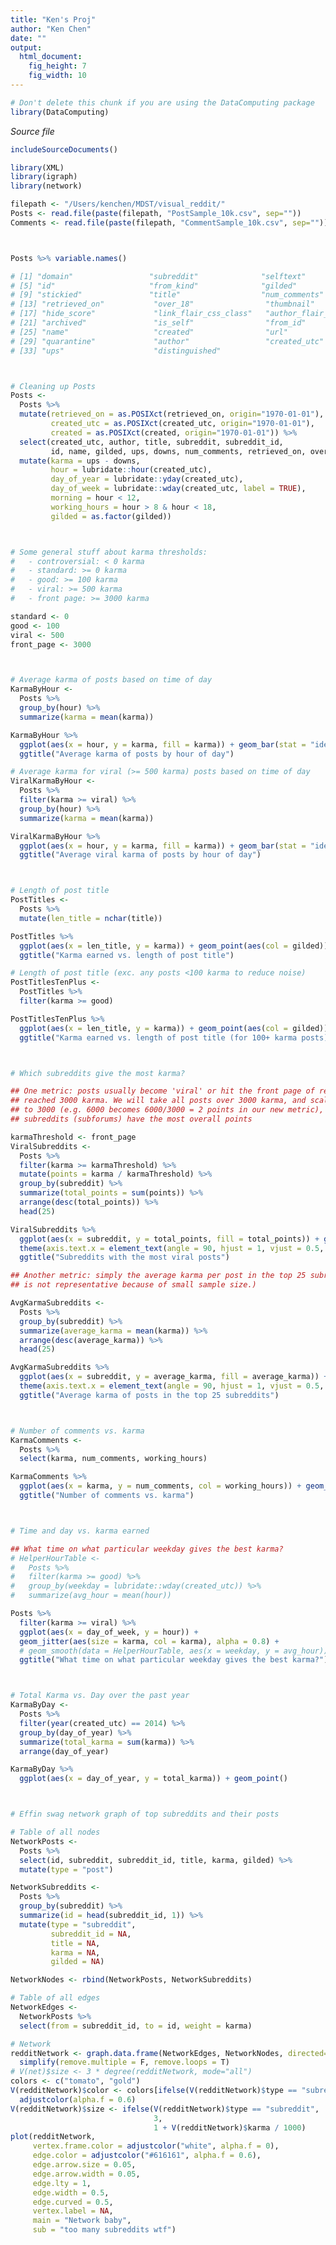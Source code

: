 ```yaml
---
title: "Ken's Proj"
author: "Ken Chen"
date: ""
output: 
  html_document:
    fig_height: 7
    fig_width: 10
---
```

<!-- Don't edit in between this line and the one below -->
```r
# Don't delete this chunk if you are using the DataComputing package
library(DataComputing)
```
*Source file* 
```r
includeSourceDocuments()
```
<!-- Don't edit the material above this line -->

```r
library(XML)
library(igraph)
library(network)

filepath <- "/Users/kenchen/MDST/visual_reddit/"
Posts <- read.file(paste(filepath, "PostSample_10k.csv", sep=""))
Comments <- read.file(paste(filepath, "CommentSample_10k.csv", sep=""))



Posts %>% variable.names()

# [1] "domain"                 "subreddit"              "selftext"               "saved"                 
# [5] "id"                     "from_kind"              "gilded"                 "from"                  
# [9] "stickied"               "title"                  "num_comments"           "score"                 
# [13] "retrieved_on"           "over_18"                "thumbnail"              "subreddit_id"          
# [17] "hide_score"             "link_flair_css_class"   "author_flair_css_class" "downs"                 
# [21] "archived"               "is_self"                "from_id"                "permalink"             
# [25] "name"                   "created"                "url"                    "author_flair_text"     
# [29] "quarantine"             "author"                 "created_utc"            "link_flair_text"       
# [33] "ups"                    "distinguished"    



# Cleaning up Posts
Posts <-
  Posts %>%
  mutate(retrieved_on = as.POSIXct(retrieved_on, origin="1970-01-01"), 
         created_utc = as.POSIXct(created_utc, origin="1970-01-01"), 
         created = as.POSIXct(created, origin="1970-01-01")) %>%
  select(created_utc, author, title, subreddit, subreddit_id, 
         id, name, gilded, ups, downs, num_comments, retrieved_on, over_18) %>%
  mutate(karma = ups - downs, 
         hour = lubridate::hour(created_utc), 
         day_of_year = lubridate::yday(created_utc), 
         day_of_week = lubridate::wday(created_utc, label = TRUE), 
         morning = hour < 12,
         working_hours = hour > 8 & hour < 18, 
         gilded = as.factor(gilded))



# Some general stuff about karma thresholds:
#   - controversial: < 0 karma
#   - standard: >= 0 karma
#   - good: >= 100 karma
#   - viral: >= 500 karma
#   - front page: >= 3000 karma

standard <- 0
good <- 100
viral <- 500
front_page <- 3000



# Average karma of posts based on time of day
KarmaByHour <- 
  Posts %>%
  group_by(hour) %>%
  summarize(karma = mean(karma))

KarmaByHour %>% 
  ggplot(aes(x = hour, y = karma, fill = karma)) + geom_bar(stat = "identity") +
  ggtitle("Average karma of posts by hour of day")

# Average karma for viral (>= 500 karma) posts based on time of day
ViralKarmaByHour <- 
  Posts %>%
  filter(karma >= viral) %>%
  group_by(hour) %>%
  summarize(karma = mean(karma))

ViralKarmaByHour %>% 
  ggplot(aes(x = hour, y = karma, fill = karma)) + geom_bar(stat = "identity") +
  ggtitle("Average viral karma of posts by hour of day")



# Length of post title
PostTitles <-
  Posts %>%
  mutate(len_title = nchar(title))

PostTitles %>%
  ggplot(aes(x = len_title, y = karma)) + geom_point(aes(col = gilded)) + 
  ggtitle("Karma earned vs. length of post title")

# Length of post title (exc. any posts <100 karma to reduce noise)
PostTitlesTenPlus <-
  PostTitles %>%
  filter(karma >= good)

PostTitlesTenPlus %>%
  ggplot(aes(x = len_title, y = karma)) + geom_point(aes(col = gilded)) + 
  ggtitle("Karma earned vs. length of post title (for 100+ karma posts)")



# Which subreddits give the most karma?

## One metric: posts usually become 'viral' or hit the front page of reddit once they've
## reached 3000 karma. We will take all posts over 3000 karma, and scale their karma relatively
## to 3000 (e.g. 6000 becomes 6000/3000 = 2 points in our new metric), and figure out which 
## subreddits (subforums) have the most overall points

karmaThreshold <- front_page
ViralSubreddits <-
  Posts %>%
  filter(karma >= karmaThreshold) %>%
  mutate(points = karma / karmaThreshold) %>%
  group_by(subreddit) %>%
  summarize(total_points = sum(points)) %>%
  arrange(desc(total_points)) %>%
  head(25)

ViralSubreddits %>%
  ggplot(aes(x = subreddit, y = total_points, fill = total_points)) + geom_bar(stat = "identity") + 
  theme(axis.text.x = element_text(angle = 90, hjust = 1, vjust = 0.5, size = 12)) + 
  ggtitle("Subreddits with the most viral posts")

## Another metric: simply the average karma per post in the top 25 subreddits (current data
## is not representative because of small sample size.)

AvgKarmaSubreddits <-
  Posts %>%
  group_by(subreddit) %>%
  summarize(average_karma = mean(karma)) %>%
  arrange(desc(average_karma)) %>%
  head(25)

AvgKarmaSubreddits %>%
  ggplot(aes(x = subreddit, y = average_karma, fill = average_karma)) + geom_bar(stat = "identity") + 
  theme(axis.text.x = element_text(angle = 90, hjust = 1, vjust = 0.5, size = 12)) + 
  ggtitle("Average karma of posts in the top 25 subreddits")



# Number of comments vs. karma
KarmaComments <-
  Posts %>%
  select(karma, num_comments, working_hours)

KarmaComments %>%
  ggplot(aes(x = karma, y = num_comments, col = working_hours)) + geom_point() + 
  ggtitle("Number of comments vs. karma")



# Time and day vs. karma earned

## What time on what particular weekday gives the best karma?
# HelperHourTable <-
#   Posts %>%
#   filter(karma >= good) %>%
#   group_by(weekday = lubridate::wday(created_utc)) %>%
#   summarize(avg_hour = mean(hour))

Posts %>%
  filter(karma >= viral) %>%
  ggplot(aes(x = day_of_week, y = hour)) + 
  geom_jitter(aes(size = karma, col = karma), alpha = 0.8) + 
  # geom_smooth(data = HelperHourTable, aes(x = weekday, y = avg_hour)) + 
  ggtitle("What time on what particular weekday gives the best karma?")



# Total Karma vs. Day over the past year
KarmaByDay <-
  Posts %>%
  filter(year(created_utc) == 2014) %>%
  group_by(day_of_year) %>%
  summarize(total_karma = sum(karma)) %>%
  arrange(day_of_year)

KarmaByDay %>%
  ggplot(aes(x = day_of_year, y = total_karma)) + geom_point()



# Effin swag network graph of top subreddits and their posts

# Table of all nodes
NetworkPosts <-
  Posts %>%
  select(id, subreddit, subreddit_id, title, karma, gilded) %>%
  mutate(type = "post")

NetworkSubreddits <-
  Posts %>%
  group_by(subreddit) %>%
  summarize(id = head(subreddit_id, 1)) %>%
  mutate(type = "subreddit", 
         subreddit_id = NA, 
         title = NA,
         karma = NA, 
         gilded = NA)

NetworkNodes <- rbind(NetworkPosts, NetworkSubreddits)

# Table of all edges
NetworkEdges <-
  NetworkPosts %>%
  select(from = subreddit_id, to = id, weight = karma)

# Network
redditNetwork <- graph.data.frame(NetworkEdges, NetworkNodes, directed=T) %>%
  simplify(remove.multiple = F, remove.loops = T) 
# V(net)$size <- 3 * degree(redditNetwork, mode="all")
colors <- c("tomato", "gold")
V(redditNetwork)$color <- colors[ifelse(V(redditNetwork)$type == "subreddit", 1, 2)] %>%
  adjustcolor(alpha.f = 0.6)
V(redditNetwork)$size <- ifelse(V(redditNetwork)$type == "subreddit", 
                                3, 
                                1 + V(redditNetwork)$karma / 1000)
plot(redditNetwork, 
     vertex.frame.color = adjustcolor("white", alpha.f = 0), 
     edge.color = adjustcolor("#616161", alpha.f = 0.6), 
     edge.arrow.size = 0.05, 
     edge.arrow.width = 0.05, 
     edge.lty = 1, 
     edge.width = 0.5, 
     edge.curved = 0.5, 
     vertex.label = NA, 
     main = "Network baby", 
     sub = "too many subreddits wtf")

```


